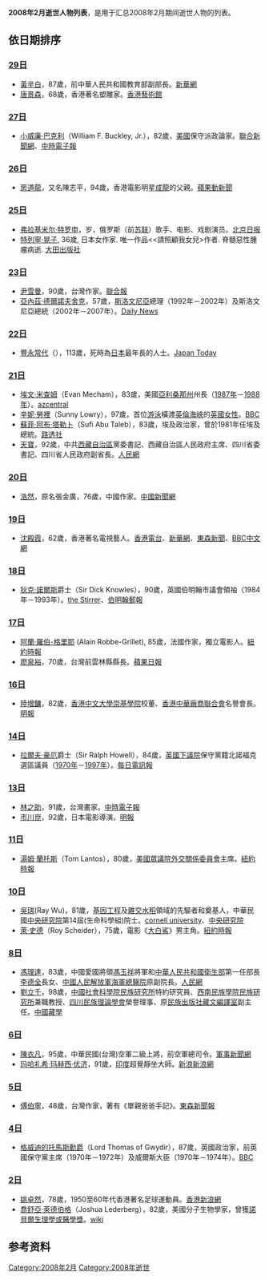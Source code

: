{{Quotation|{{MonthTOC|2008年|逝世人物列表}}}}<center></center>	
{{TOCright}}

'''2008年2月逝世人物列表'''，是用于汇总2008年2月期间逝世人物的列表。

== 依日期排序 ==
=== [[2月29日|29日]] ===
* [[黃辛白|黃辛白]]，87歲，前中華人民共和國教育部副部長。[http://news.xinhuanet.com/newscenter/2008-03/14/content_7787694.htm 新華網]{{Wayback|url=http://news.xinhuanet.com/newscenter/2008-03/14/content_7787694.htm |date=20081009162452 }}
* [[唐景森|唐景森]]，68歲，香港著名塑雕家。[https://web.archive.org/web/20080622050818/http://www.lcsd.gov.hk/CE/Museum/Arts/chinese/exhibitions/cexhibitions_s_20080401_2.html 香港藝術館]

=== [[2月27日|27日]] ===
* [[小威廉·巴克利|小威廉·巴克利]]（William F. Buckley, Jr.），82歲，[[美國|美國]]保守派政論家。[http://udn.com/NEWS/WORLD/WOR6/4237105.shtml 聯合新聞網]{{Wayback|url=http://udn.com/NEWS/WORLD/WOR6/4237105.shtml |date=20080505050648 }}、[https://web.archive.org/web/20080304010018/http://news.chinatimes.com/2007Cti/2007Cti-News/2007Cti-News-Content/0,4521,110504+112008022900361,00.html 中時電子報]

=== [[2月26日|26日]] ===
* [[房道龍|房道龍]]，又名陳志平，94歲，香港電影明星[[成龍|成龍]]的父親。[https://web.archive.org/web/20080315183938/http://www.appleactionews.com/site/art_main.cfm?iss_id=20080226&sec_id=7018882&art_id=10799597 蘋果動新聞]

=== [[2月25日|25日]] ===
* [[弗拉基米尔·特罗申|弗拉基米尔·特罗申]]，{{age|1926|5|15|2008|2|25}}岁，俄罗斯（前[[苏联|苏联]]）歌手、电影、戏剧演员。[http://news.sohu.com/20080302/n255465128.shtml 北京日报]{{Wayback|url=http://news.sohu.com/20080302/n255465128.shtml |date=20190307112337 }}
* [[特列寧·晃子|特列寧·晃子]], 36歲, 日本女作家. 唯一作品<<請照顧我女兒>作者. 脊髓惡性腫瘤病逝. [http://www.titan3.com.tw/beauty128/ 大田出版社]{{Wayback|url=http://www.titan3.com.tw/beauty128/ |date=20200131091341 }}

=== [[2月23日|23日]] ===
* [[尹雪曼|尹雪曼]]，90歲，台灣作家。[http://udn.com/NEWS/READING/X5/4236130.shtml 聯合報]{{Wayback|url=http://udn.com/NEWS/READING/X5/4236130.shtml |date=20080303002754 }}
* [[亞內茲·德爾諾夫舍克|亞內茲·德爾諾夫舍克]]，57歲，[[斯洛文尼亞|斯洛文尼亞]]總理（1992年－2002年）及斯洛文尼亞總統（2002年－2007年）。[https://web.archive.org/web/20080303030136/http://www.dailynews365.com/world-news/janez-drnovsek-died-on-saturday/ Daily News]

=== [[2月22日|22日]] ===
* [[豐永常代|豐永常代]]（{{lang|ja|豊永常代}}），113歲，死時為[[日本|日本]]最年長的人士。[https://web.archive.org/web/20080226082906/http://www.japantoday.com/jp/news/428999 Japan Today]

=== [[2月21日|21日]] ===
* [[埃文·米查姆|埃文·米查姆]]（Evan Mecham），83歲，美國[[亞利桑那州|亞利桑那州]]州長（[[1987年|1987年]]－[[1988年|1988年]]）。[http://www.azcentral.com/news/articles/0222mecham-obit0222-ON.html azcentral]
* [[辛妮·勞裡|辛妮·勞裡]]（Sunny Lowry），97歲，首位[[游泳|游泳]]橫渡[[英倫海峽|英倫海峽]]的[[英國|英國]][[女性|女性]]。[http://news.bbc.co.uk/1/hi/england/manchester/7259009.stm BBC]
* [[蘇菲·阿布·塔勒卜|蘇菲·阿布·塔勒卜]]（Sufi Abu Taleb），83歲，埃及政治家，曾於1981年任埃及總統。[https://web.archive.org/web/20080303202130/http://africa.reuters.com/top/news/usnBAN154552.html 路透社]
* [[天寶_(藏族)|天寶]]，92歲，中共[[西藏自治區|西藏自治區]]黨委書記、西藏自治區人民政府主席、四川省委書記、四川省人民政府副省長。[http://cpc.people.com.cn/GB/64093/87393/6921769.html 人民網]{{Wayback|url=http://cpc.people.com.cn/GB/64093/87393/6921769.html |date=20190307173843 }}

=== [[2月20日|20日]] ===
* [[浩然|浩然]]，原名張金廣，76歲，中國作家。[http://www.chinanews.com.cn/cul/news/2008/02-20/1168859.shtml 中國新聞網]{{Wayback|url=http://www.chinanews.com.cn/cul/news/2008/02-20/1168859.shtml |date=20080330051103 }}

=== [[2月19日|19日]] ===
* [[沈殿霞|沈殿霞]]，62歲，香港著名電視藝人。[http://www.rthk.org.hk/rthk/news/expressnews/20080219/news_20080219_55_469178.htm 香港電台]{{Wayback|url=http://www.rthk.org.hk/rthk/news/expressnews/20080219/news_20080219_55_469178.htm |date=20100923073336 }}、[http://news.xinhuanet.com/ent/2008-02/19/content_7629827.htm 新華網]{{Wayback|url=http://news.xinhuanet.com/ent/2008-02/19/content_7629827.htm |date=20090518140304 }}、[http://www.ettoday.com/2008/02/19/91-2233194.htm 東森新聞]{{Wayback|url=http://www.ettoday.com/2008/02/19/91-2233194.htm |date=20080316015925 }}、[http://news.bbc.co.uk/chinese/trad/hi/newsid_7250000/newsid_7252000/7252017.stm BBC中文網]{{Wayback|url=http://news.bbc.co.uk/chinese/trad/hi/newsid_7250000/newsid_7252000/7252017.stm |date=20190307112730 }}

=== [[2月18日|18日]] ===
* [[狄克·諾爾斯|狄克·諾爾斯]]爵士（Sir Dick Knowles），90歲，英國伯明翰市議會領袖（1984年－1993年）。[http://www.thestirrer.co.uk/dick-knowles-180281.html the Stirrer]{{Wayback|url=http://www.thestirrer.co.uk/dick-knowles-180281.html |date=20081025101223 }}、[http://icbirmingham.icnetwork.co.uk/mail/news/tm_method=full%26objectid=19039688%26siteid=50002-name_page.html 伯明翰郵報]{{Wayback|url=http://icbirmingham.icnetwork.co.uk/mail/news/tm_method=full%26objectid=19039688%26siteid=50002-name_page.html |date=20080315195745 }}

=== [[2月17日|17日]] ===
* [[阿蘭·羅伯-格里耶|阿蘭·羅伯-格里耶]] (Alain Robbe-Grillet), 85歲，法國作家，獨立電影人。[http://www.nytimes.com/2008/02/19/books/19robbe-grillet.html?em&ex=1203570000&en=64f692cbadb64b71&ei=5087%0A 紐約時報]{{Wayback|url=http://www.nytimes.com/2008/02/19/books/19robbe-grillet.html?em&ex=1203570000&en=64f692cbadb64b71&ei=5087%0A |date=20121128183155 }}
* [[廖泉裕|廖泉裕]]，70歲，台灣前雲林縣縣長。[https://web.archive.org/web/20080316064411/http://1-apple.com.tw/apple/index.cfm?Fuseaction=Article&Sec_ID=5&ShowDate=20080218&NewsType=twapple&Loc=TP&Art_ID=30270450 蘋果日報]

=== [[2月16日|16日]] ===
* [[陸增鏞|陸增鏞]]，82歲，[[香港中文大學|香港中文大學]][[崇基學院|崇基學院]]校董、[[香港中華廠商聯合會|香港中華廠商聯合會]]名譽會長。[http://www.mingpaonews.com/20080217/gca1.htm 明報]{{Wayback|url=http://www.mingpaonews.com/20080217/gca1.htm |date=20080316114022 }}

=== [[2月14日|14日]] ===
* [[拉爾夫·豪厄|拉爾夫·豪厄]]爵士（Sir Ralph Howell），84歲，[[英國下議院|英國下議院]]保守黨籍北諾福克選區議員（[[1970年|1970年]]－[[1997年|1997年]]）。[http://www.telegraph.co.uk/news/main.jhtml?view=DETAILS&grid=&xml=/news/2008/02/18/db1802.xml 每日電訊報]{{Wayback|url=http://www.telegraph.co.uk/news/main.jhtml?view=DETAILS&grid=&xml=%2Fnews%2F2008%2F02%2F18%2Fdb1802.xml |date=20080315134326 }}

=== [[2月13日|13日]] ===
* [[林之助|林之助]]，91歲，台灣畫家。[https://web.archive.org/web/20081025220135/http://news.chinatimes.com/Chinatimes/newscontent/newscontent-artnews/0,3457,112008021400027+110513+20080214+news,00.html 中時電子報]
* [[市川崑|市川崑]]，92歲，日本電影導演。[https://web.archive.org/web/20080219234340/http://hk.news.yahoo.com/080213/12/2osi8.html 明報]

=== [[2月11日|11日]] ===
* [[湯姆·蘭托斯|湯姆·蘭托斯]]（Tom Lantos），80歲，[[美國眾議院外交關係委員會|美國眾議院外交關係委員會]]主席。[http://www.nytimes.com/aponline/us/AP-Obit-Lantos.html 紐約時報]

=== [[2月10日|10日]] ===
* [[吳瑞|吳瑞]](Ray Wu)，81歲，[[基因工程|基因工程]]及[[雜交水稻|雜交水稻]]領域的先驅者和奠基人，中華民國[[中央研究院|中央研究院]]第14屆(生命科學組)院士。[http://www.news.cornell.edu/stories/Feb08/WuObit.bpf.html cornell university]{{Wayback|url=http://www.news.cornell.edu/stories/Feb08/WuObit.bpf.html |date=20120927015905 }}、[https://academicians.sinica.edu.tw/index.php?func=1-D 中央研究院]{{Wayback|url=https://academicians.sinica.edu.tw/index.php?func=1-D |date=20161102125806 }}
* [[萊·史德|萊·史德]]（Roy Scheider），75歲，電影《[[大白鯊_(電影)|大白鯊]]》男主角。[http://www.nytimes.com/2008/02/11/movies/11scheider.html 紐約時報]{{Wayback|url=http://www.nytimes.com/2008/02/11/movies/11scheider.html |date=20201109010421 }}

=== [[2月8日|8日]] ===
* [[馮理達|馮理達]]，83歲，中國愛國將領[[馮玉祥|馮玉祥]]將軍和[[中華人民共和國衛生部|中華人民共和國衛生部]]第一任部長[[李德全|李德全]]長女、[[中國人民解放軍海軍總醫院|中國人民解放軍海軍總醫院]]原副院長。[http://military.people.com.cn/GB/8221/71065/125635/7438923.html 人民網]{{Wayback|url=http://military.people.com.cn/GB/8221/71065/125635/7438923.html |date=20160304083819 }}
* [[劉立千|劉立千]]，98歲，[[中國社會科學院民族研究所|中國社會科學院民族研究所]]特約研究員、[[西南民族學院民族研究所|西南民族學院民族研究所]]兼職教授、[[四川民族理論學會|四川民族理論學會]]榮譽理事、原[[民族出版社藏文編譯室|民族出版社藏文編譯室]]副主任。[http://cn.qikan.com/Article/zgzx/zgzx200802/zgzx20080220.html 中國藏學]{{dead link|date=十一月 2017 |bot=InternetArchiveBot }}

=== [[2月6日|6日]] ===
* [[陳衣凡|陳衣凡]]，95歲，中華民國(台灣)空軍二級上將，前空軍總司令。[https://web.archive.org/web/20081025122456/http://news.gpwb.gov.tw/news.php?css=2&rtype=1&nid=36504  軍事新聞網]
* [[玛哈礼希‧玛赫西‧优济|玛哈礼希‧玛赫西‧优济]]，91歲，[[印度|印度]]超覺靜坐大師。[http://news.sina.com.tw/global/bcc/tw/2008-02-06/113414153897.shtml 新浪新浪網]{{Wayback|url=http://news.sina.com.tw/global/bcc/tw/2008-02-06/113414153897.shtml |date=20160304193722 }}

=== [[2月5日|5日]] ===
* [[傅伯寧|傅伯寧]]，48歲，台灣作家，著有《單親爸爸手記》。[http://www.ettoday.com/2008/02/05/138-2228079.htm 東森新聞報]{{Wayback|url=http://www.ettoday.com/2008/02/05/138-2228079.htm |date=20081008075230 }}

=== [[2月4日|4日]] ===
* [[彼得·托馬斯，格威迪的托馬斯男爵|格威迪的托馬斯勳爵]]（Lord Thomas of Gwydir），87歲，英國政治家，前英國保守黨主席（1970年－1972年）及威爾斯大臣（1970年－1974年）。[http://news.bbc.co.uk/1/hi/wales/north_west/7227072.stm BBC]{{Wayback|url=http://news.bbc.co.uk/1/hi/wales/north_west/7227072.stm |date=20080208135252 }}

=== [[2月2日|2日]] ===
* [[姚卓然|姚卓然]]，78歲，1950至60年代香港著名足球運動員。[https://web.archive.org/web/20080410052751/http://news.sina.com.hk/cgi-bin/nw/show.cgi/5/1/1/629216/1.html 香港新浪網]
* [[喬舒亞·萊德伯格|喬舒亞·萊德伯格]]（Joshua Lederberg），82歲，美國分子生物學家，曾獲[[諾貝爾生理學或醫學獎|諾貝爾生理學或醫學獎]]。[http://en.wikipedia.org/wiki/Joshua_Lederberg wiki]{{Wayback|url=http://en.wikipedia.org/wiki/Joshua_Lederberg |date=20201114210128 }}

== 参考资料 ==
{{reflist}}

{{各年各月份逝世人物}}

[[Category:2008年2月|Category:2008年2月]]
[[Category:2008年逝世|Category:2008年逝世]]